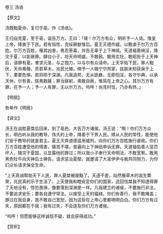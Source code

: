 

卷三 汤诰

【原文】

汤既黜夏命，复归于亳，作《汤诰》。

王归自克夏，至于亳，诞告万方。王曰：「嗟！尔万方有众，明听予一人诰。惟皇上帝，降衷于下民。若有恒性，克绥厥猷惟后。夏王灭德作威，以敷虐于尔万方百姓。尔万方百姓，罹其凶害，弗忍荼毒，并告无辜于上下神祗。天道福善祸淫，降灾于夏，以彰厥罪。肆台小子，将天命明威，不敢赦。敢用玄牡，敢昭告于上天神后，请罪有夏。聿求元圣，与之戮力，以与尔有众请命。上天孚佑下民，罪人黜伏，天命弗僭，贲若草木，兆民允殖。俾予一人辑宁尔邦家，兹朕未知获戾于上下，栗栗危惧，若将陨于深渊。凡我造邦，无从匪彝，无即慆淫，各守尔典，以承天休。尔有善，朕弗敢蔽；罪当朕躬，弗敢自赦，惟简在上帝之心。其尔万方有罪，在予一人；予一人有罪，无以尔万方。呜呼！尚克时忱，乃亦有终。」

【明居】

咎单作《明居》

【译文】

汤王在战胜夏桀后回来，到了亳邑，大告万方诸侯。汤王说：“啊！你们万方众长，明白听从我的教导。伟大的上帝，降善于下界人民。顺从人民的常性，能使他们安于教导的就是君主。夏王灭弃道德滥用威刑，向你们万方百姓施行虐政。你们万方百姓遭受他的残害，痛苦不堪，普遍向上下神祇申诉无罪。天道福佑善人惩罚坏人，降灾于夏国，以显露他的罪过；所以我小子奉行天命明法，不敢宽宥。敢用黑色牡牛向天神后土祷告，请求惩治夏桀，就邀请了大圣伊尹与我共同努力，为你们众长请求保全生命。

“上天真诚帮助天下人民，罪人夏桀被废黜了。天道不差，灿然像草木的滋生繁荣，兆民真的乐于生活了。上天使我和睦安定你们的国家，这回伐桀我不知道得罪了天地没有，惊恐畏惧，像要落到深渊里一样。凡我建立的诸侯，不要施行非法，不要追求安乐；要各自遵守常法，以接受上天的福禄。你们有善行，我不敢掩盖；罪过在我自身，我不敢自己宽恕，因为这些在上帝心里都明明白白。你们万方有过失，原因都在于我；我有过失，不会连及你们万方诸侯。

“呜呼！但愿能够这样诚信不疑，就会获得成功。”

【赏析】

